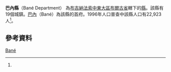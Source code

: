 {{Infobox settlement
|name = 巴內縣
|settlement_type = [[布爾古省|布爾古省]][[縣_(布基納法索)|縣份]]
|native_name = Bané Department
|nickname = 
|image_skyline = 
|image_size = 
|image_caption =
|image_flag = 
|image_seal = 
|seal_size =
|image_map = Boulgou departments.png
|map_caption = 巴內縣在布爾古省的位置
|pushpin_map = Burkina Faso
|pushpin_map_caption = 
|coordinates_region = 
|subdivision_type = 國家
|subdivision_name = {{flag|Burkina Faso}}
|subdivision_type1 = 大區
|subdivision_name1 = [[中東大區_(布基納法索)|中東大區]]
|subdivision_type2 = [[布吉納法索行政區劃|省]]
|subdivision_name2 = [[布爾古省|布爾古省]]
|subdivision_type3 = 首府
|subdivision_name3 = [[巴內_(布吉納法索)|巴內]]
|leader_title = 
|leader_name = 
|established_title = 
|established_date = 
|area_total_km2 = 
|population_as_of = 1996
|population_footnotes =<ref name=IC>[http://www.inforoute-communale.gov.bf/list_vill/centre_est.htm Burkinabé government inforoute communale] {{webarchive|url=https://web.archive.org/web/20081011095259/http://www.inforoute-communale.gov.bf/list_vill/centre_est.htm |date=2008-10-11 }}</ref>
|population_total = 22,923
|population_density_km2 =
|population_blank1_title = 民族
|population_blank1 = 
|timezone =GMT
|coordinates_display = inline,title
|utc_offset = +0
|latd=11
|latm=35
|lats=34
|latNS=N
|longd=0
|longm=20
|longs=54
|longEW=W
|website = 
}}

'''巴內縣'''（Bané Department） 為[[布吉納法索|布吉納法索]][[中東大區_(布基納法索)|中東大區]][[布爾古省|布爾古省]]轄下的[[縣_(布吉納法索)|縣]]。該縣有19個城鎮。[[巴內_(布吉納法索)|巴內]]（Bané）為該縣的首府。1996年人口普查中該縣人口有22,923人<ref name=IC/>。

==參考資料==
{{Reflist}}

{{Boulgou}}

[[Category:布爾古省縣份|Bané]]

{{BurkinaFaso-geo-stub}}